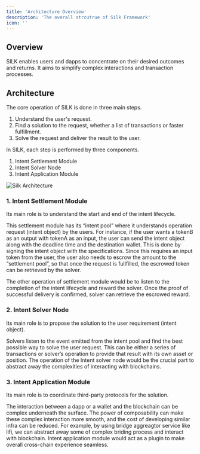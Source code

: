 ```yaml
---
title: 'Architecture Overview'
description: 'The overall strcutrue of Silk Framework'
icon: ''
---
```



## Overview

SILK enables users and dapps to concentrate on their desired outcomes and returns. It aims to simplify complex interactions and transaction processes.

## Architecture

The core operation of SILK is done in three main steps.

1. Understand the user's request.
2. Find a solution to the request, whether a list of transactions or faster fulfillment.
3. Solve the request and deliver the result to the user.

In SILK, each step is performed by three components.

1. Intent Settlement Module
2. Intent Solver Node
3. Intent Application Module

![Silk Architecture](./images/silk-architecture.png)

### 1. Intent Settlement Module

Its main role is to understand the start and end of the intent lifecycle.

This settlement module has its “intent pool” where it understands operation request (intent object) by the users. For instance, if the user wants a tokenB as an output with tokenA as an input, the user can send the intent object along with the deadline time and the destination wallet. This is done by signing the intent object with the specifications. Since this requires an input token from the user, the user also needs to escrow the amount to the “settlement pool”, so that once the request is fullfilled, the escrowed token can be retrieved by the solver.

The other operation of settlement module would be to listen to the completion of the intent lifecycle and reward the solver. Once the proof of successful delivery is confirmed, solver can retrieve the escrowed reward.

### 2. Intent Solver Node

Its main role is to propose the solution to the user requirement (intent object).

Solvers listen to the event emitted from the intent pool and find the best possible way to solve the user request. This can be either a series of transactions or solver’s operation to provide that result with its own asset or position. The operation of the Intent solver node would be the crucial part to abstract away the complexities of interacting with blockchains.

### 3. Intent Application Module

Its main role is to coordinate third-party protocols for the solution.

The interaction between a dapp or a wallet and the blockchain can be complex underneath the surface. The power of composability can make these complex interaction more smooth, and the cost of developing similar infra can be reduced. For example, by using bridge aggreagtor service like lifi, we can abstract away some of complex briding process and interact with blockchain. Intent application module would act as a plugin to make overall cross-chain experience seamless.